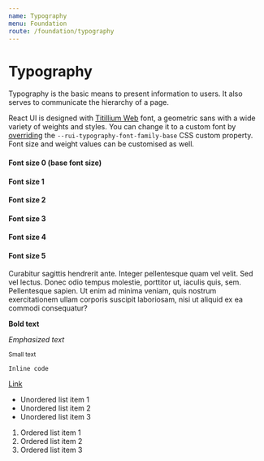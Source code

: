 ```yaml
---
name: Typography
menu: Foundation
route: /foundation/typography
---
```


# Typography


Typography is the basic means to present information to users. It also serves to
communicate the hierarchy of a page.

React UI is designed with
[Titillium Web](https://fonts.google.com/specimen/Titillium+Web) font,
a geometric sans with a wide variety of weights and styles. You can change it to
a custom font by [overriding](/customize/theming) the
`--rui-typography-font-family-base` CSS custom property. Font size and weight
values can be customised as well.

<Playground>
  <h4 className="typography-size-0">Font size 0 (base font size)</h4>
  <h4 className="typography-size-1">Font size 1</h4>
  <h4 className="typography-size-2">Font size 2</h4>
  <h4 className="typography-size-3">Font size 3</h4>
  <h4 className="typography-size-4">Font size 4</h4>
  <h4 className="typography-size-5">Font size 5</h4>
  <p>
    Curabitur sagittis hendrerit ante. Integer pellentesque quam vel velit. Sed
    vel lectus. Donec odio tempus molestie, porttitor ut, iaculis quis, sem.
    Pellentesque sapien. Ut enim ad minima veniam, quis nostrum exercitationem
    ullam corporis suscipit laboriosam, nisi ut aliquid ex ea commodi
    consequatur?
  </p>
  <p>
    <strong>Bold text</strong>
  </p>
  <p>
    <em>Emphasized text</em>
  </p>
  <p>
    <small>Small text</small>
  </p>
  <p>
    <code>Inline code</code>
  </p>
  <p>
    <a href="/">Link</a>
  </p>
  <ul>
    <li>Unordered list item 1</li>
    <li>Unordered list item 2</li>
    <li>Unordered list item 3</li>
  </ul>
  <ol>
    <li>Ordered list item 1</li>
    <li>Ordered list item 2</li>
    <li>Ordered list item 3</li>
  </ol>
</Playground>
